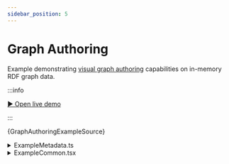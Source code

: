 ```yaml
---
sidebar_position: 5
---
```


# Graph Authoring

Example demonstrating [visual graph authoring](/docs/concepts/graph-authoring) capabilities on in-memory RDF graph data.

:::info

[▶︎ Open live demo](/playground/graph-authoring)

:::


<CodeBlock language="tsx"
  title="/src/examples/PlaygroundGraphAuthoring.tsx"
  showLineNumbers>
  {GraphAuthoringExampleSource}
</CodeBlock>

<details>
  <summary>ExampleMetadata.ts</summary>
  <CodeBlock language="tsx"
    title="/src/examples/ExampleMetadata.ts"
    showLineNumbers>
    {ExampleMetadataSource}
  </CodeBlock>
</details>

<details>
  <summary>ExampleCommon.tsx</summary>
  <CodeBlock language="tsx"
    title="/src/examples/ExampleCommon.tsx"
    showLineNumbers>
    {ExampleCommonSource}
  </CodeBlock>
</details>
